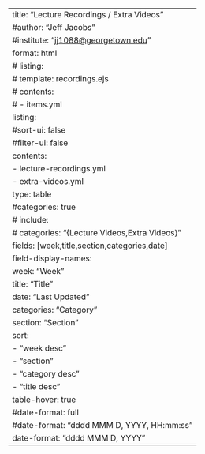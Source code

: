---
title: "Lecture Recordings / Extra Videos"
#author: "Jeff Jacobs"
#institute: "<a href='mailto:jj1088@georgetown.edu' target='_blank'>jj1088@georgetown.edu</a>"
format: html
# listing:
#   template: recordings.ejs
#   contents:
#     - items.yml
listing:
  #sort-ui: false
  #filter-ui: false
  contents:
    - lecture-recordings.yml
    - extra-videos.yml
  type: table
  #categories: true
#   include:
#     categories: "{Lecture Videos,Extra Videos}"
  fields: [week,title,section,categories,date]
  field-display-names:
    week: "Week"
    title: "Title"
    date: "Last Updated"
    categories: "Category"
    section: "Section"
  sort:
    - "week desc"
    - "section"
    - "category desc"
    - "title desc"
  table-hover: true
  #date-format: full
  #date-format: "dddd MMM D, YYYY, HH:mm:ss"
  date-format: "dddd MMM D, YYYY"
---